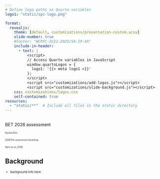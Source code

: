 ```yaml
---
# Define logo paths as Quarto variables
logo1: "static/spc-logo.png"

format:
  revealjs:
    theme: [default, customizations/presentation-custom.scss]
    slide-number: true
    #footer: "WCPFC-SC21-2025/SA-IP-XX"
    include-in-header:
      - text: |
          <script>
          // Access Quarto variables in JavaScript
          window.quartoLogos = {
            logo1: '{{< meta logo1 >}}'
          };
          </script>
          <script src="customizations/add-logos.js"></script>
          <script src="customizations/slide-background.js"></script>
    css: customizations/logos.css
    self-contained: true
resources:
  - "static/**"  # Include all files in the static directory
---
```


## {.left-bg-image}

<!-- Content area -->

::: {.absolute top=20%}

[BET 2026 assessment]{.blue-title}

[Kyuhan Kim]{style="font-size:0.5em;"}  

[2026 Pre-assessment workshop]{style="font-size:0.5em;"}

[April xx-xx, 2026]{.blue style="font-size:0.5em;"}

:::

## Background {.narrow-left-bg-image}

::::: {.absolute width=100% left=0% style="font-size:0.7em;"}

- background info here

:::::


